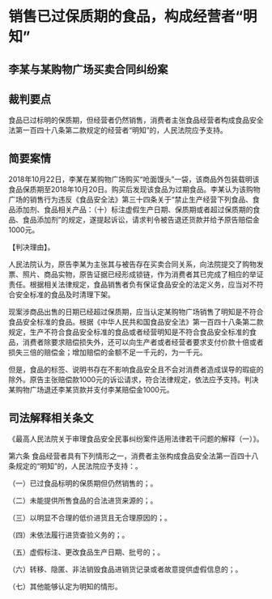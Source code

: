 # 销售已过保质期的食品，构成经营者“明知”

  

## 李某与某购物广场买卖合同纠纷案

## 裁判要点

食品已过标明的保质期，但经营者仍然销售，消费者主张食品经营者构成食品安全法第一百四十八条第二款规定的经营者“明知”的，人民法院应予支持。

## 简要案情

2018年10月22日，李某在某购物广场购买“呛面馒头”一袋，该商品外包装载明该食品保质期至2018年10月20日。购买后发现该食品为过期食品。李某认为该购物广场的销售行为违反《食品安全法》第三十四条关于“禁止生产经营下列食品、食品添加剂、食品相关产品：（十）标注虚假生产日期、保质期或者超过保质期的食品、食品添加剂”的规定，遂提起诉讼，请求判令被告退还货款并给予原告赔偿金1000元。

【判决理由】。

人民法院认为，原告李某为主张其与被告存在买卖合同关系，向法院提交了购物发票、照片、商品实物，原告证据已经形成锁链，作为消费者其已完成了相应的举证责任。根据相关法律规定，食品销售者负有保证食品安全的法定义务，应当对不符合安全标准的食品及时清理下架。

现案涉商品出售的日期已经超过保质期，应当认定某购物广场销售了明知是不符合食品安全标准的食品。根据《中华人民共和国食品安全法》第一百四十八条第二款规定，生产不符合食品安全标准的食品或者经营明知是不符合食品安全标准的食品，消费者除要求赔偿损失外，还可以向生产者或者经营者要求支付价款十倍或者损失三倍的赔偿金；增加赔偿的金额不足一千元的，为一千元。

但是，食品的标签、说明书存在不影响食品安全且不会对消费者造成误导的瑕疵的除外。原告主张赔偿款1000元的诉讼请求，符合法律规定，依法应予支持。判决某购物广场退还李某货款并支付李某赔偿金1000元。

## 司法解释相关条文

《最高人民法院关于审理食品安全民事纠纷案件适用法律若干问题的解释（一）》。

第六条 食品经营者具有下列情形之一，消费者主张构成食品安全法第一百四十八条规定的“明知”的，人民法院应予支持：。

（一）已过食品标明的保质期但仍然销售的；。

（二）未能提供所售食品的合法进货来源的；。

（三）以明显不合理的低价进货且无合理原因的；。

（四）未依法履行进货查验义务的；。

（五）虚假标注、更改食品生产日期、批号的；。

（六）转移、隐匿、非法销毁食品进销货记录或者故意提供虚假信息的；。

（七）其他能够认定为明知的情形。